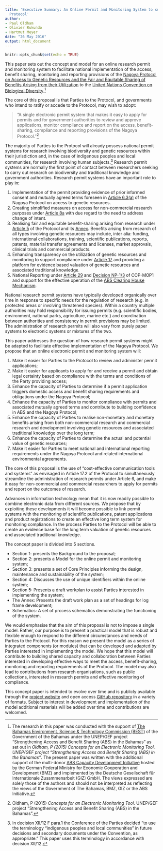 ```yaml
---
title: 'Executive Summary: An Online Permit and Monitoring System to support the Nagoya
  Protocol'
author:
- Paul Oldham
- Olivier Rukundo
- Hartmut Meyer
date: "26 May 2016"
output: html_document
---
```

```r
knitr::opts_chunk$set(echo = TRUE)
```

This paper sets out the concept and model for an online research permit and monitoring system to facilitate national implementation of the access, benefit sharing, monitoring and reporting provisions of the [Nagoya Protocol on Access to Genetic Resources and the Fair and Equitable Sharing of Benefits Arising from their Utilization](https://www.cbd.int/abs/about/) to the [United Nations Convention on Biological Diversity](https://www.cbd.int).^[The research in this paper was conducted with the support of [The Bahamas Environment, Science & Technology Commission (BEST)](http://www.best.gov.bs) of the Government of the Bahamas under the UNEP/GEF project “Strengthening Access and Benefit Sharing (ABS) in the Bahamas" as set out in *Oldham, P (2015) Concepts for an Electronic Monitoring Tool. UNEP/GEF project “Strengthening Access and Benefit Sharing (ABS) in the Bahamas”*. The present paper was written with the additional support of the multi-donor [ABS Capacity Development Initiative](http://www.abs-initiative.info) hosted by the German Federal Ministry for Economic Cooperation and Development (BMZ) and implemented by the Deutsche Gesellschaft für Internationale Zusammenarbeit (GIZ) GmbH. The views expressed are solely those of the authors and should not be interpreted as reflecting the views of the Government of The Bahamas, BMZ, GIZ or the ABS Initiative.]  

The core of this proposal is that Parties to the Protocol, and governments who intend to ratify or accede to the Protocol, may wish to adopt: 

> “A single electronic permit system that makes it easy to apply for permits and for government authorities to review and approve applications, monitor compliance and report on the access, benefit-sharing, compliance and reporting provisions of the Nagoya Protocol.”^[Oldham, P (2015) *Concepts for an Electronic Monitoring Tool*. UNEP/GEF project “Strengthening Access and Benefit Sharing (ABS) in the Bahamas”.] 

The majority of Parties to the Protocol will already possess national permit systems for  research involving biodiversity and genetic resources within their jurisdiction and, in the case of indigenous peoples and local communities, for research involving human subjects.^[In decision XII/12 F para.1 the Conference of the Parties decided "to use the terminology “indigenous peoples and local communities” in future decisions and secondary documents under the Convention, as appropriate." This paper uses this terminology in accordance with decision XII/12.] Research permit systems are normally the first point of contact between researchers seeking to carry out research on biodiversity and traditional knowledge and government authorities. Research permit systems have an important role to play in:

1. Implementation of the permit providing evidence of prior informed consent and mutually agreed terms foreseen in [Article 6.3(a)](https://www.cbd.int/abs/text/articles/default.shtml?sec=abs-06) of the Nagoya Protocol on access to genetic resources. 
2. Creating simplified measures on access for non-commercial research purposes under [Article 8a](https://www.cbd.int/abs/text/articles/default.shtml?sec=abs-08) with due regard to the need to address change of intent. 
3. Realising fair and equitable benefit-sharing arising from research under [Article 5](https://www.cbd.int/abs/text/articles/default.shtml?sec=abs-05) of the Protocol and its [Annex](https://www.cbd.int/abs/text/articles/default.shtml?sec=abs-37). Benefits arising from research of all types involving genetic resources may include, inter alia: funding, international collaborations, training, scientific publications, reports, patents, material transfer agreements and licenses, market approvals, clinical trials and commercial products.
4. Enhancing transparency on the utilization of genetic resources and monitoring to support compliance under [Article 17](https://www.cbd.int/abs/text/articles/default.shtml?sec=abs-17) and providing a platform for evidence based valuation of genetic resources and associated traditional knowledge. 
5. National Reporting under [Article 29](https://www.cbd.int/abs/text/articles/default.shtml?sec=abs-29) and [Decision NP-1/3](https://www.cbd.int/decisions/?id=13403) of COP-MOP1 and support for the effective operation of the [ABS Clearing House Mechanism](https://www.cbd.int/abs/theabsch.shtml).

National research permit systems have typically developed organically over time in response to specific needs for the regulation of research (e.g. in protected areas or involving threatened species). Within a country multiple authorities may hold responsibility for issuing permits (e.g. scientific bodies, environment, national parks, agriculture, marine etc.) and coordination between authorities and consistency in permit provisions may be limited. The administration of research permits will also vary from purely paper systems to electronic systems or mixtures of the two. 

This paper addresses the question of how research permit systems might be adapted to facilitate effective implementation of the Nagoya Protocol. We propose that an online electronic permit and monitoring system will: 

1.	Make it easier for Parties to the Protocol to review and administer permit applications;
2.	Make it easier for applicants to apply for and receive a permit and obtain legal certainty based on compliance with the terms and conditions of the Party providing access;
3.	Enhance the capacity of Parties to determine if a permit application triggers domestic access and benefit sharing requirements and obligations under the Nagoya Protocol;
4. Enhance the capacity of Parties to monitor compliance with permits and associated mutually agreed terms and contribute to building confidence in ABS and the Nagoya Protocol;
5.	Enhance the capacity of Parties to realise non-monetary and monetary benefits arising from both non-commercial research and commercial research and development involving genetic resources and associated traditional knowledge over the long term;
6.	 Enhance the capacity of Parties to determine the actual and potential value of genetic resources;
7.	Make it easier for Parties to meet national and international reporting requirements under the Nagoya Protocol and related international environmental agreements.

The core of this proposal is the use of “cost-effective communication tools and systems” as envisaged in Article 17.2 of the Protocol to simultaneously streamline the administration of research permits under Article 6, and make it easy for non-commercial and commercial researchers to apply for permits and report on the outcomes of research. 

Advances in information technology mean that it is now readily possible to combine electronic data from different sources. We propose that by exploiting these developments it will become possible to link permit systems with the monitoring of scientific publications, patent applications and product registrations to create an effective long term system for monitoring compliance. In the process Parties to the Protocol will be able to create an evidence base for the long term valuation of genetic resources and associated traditional knowledge. 

The concept paper is divided into 5 sections. 

- Section 1: presents the Background to the proposal; 
- Section 2: presents a Model for the online permit and monitoring system;
- Section 3: presents a set of Core Principles informing the design, maintenance and sustainability of the system;
- Section 4: Discusses the use of unique identifiers within the online system;
- Section 5: Presents a draft workplan to assist Parties interested in implementing the system; 
- The Annex: Presents the draft work plan as a set of headings for log frame development;
- Schematics: A set of process schematics demonstrating the functioning of the system.

We would emphasise that the aim of this proposal is not to impose a single model. Rather, our purpose is to present a practical model that is robust and flexible enough to respond to the different circumstances and needs of Parties to the Protocol. For this reason we present the model as a series of integrated components (or modules) that can be developed and adapted by Parties interested in implementing the model. We hope that this model will contribute to building shared capacity and collaboration between Parties interested in developing effective ways to meet the access, benefit-sharing, monitoring and reporting requirements of the Protocol. The model may also lead to contributions from research organisations, such as public collections, interested in research permits and effective monitoring of compliance.

This concept paper is intended to evolve over time and is publicly available through the [project website](http://poldham.github.io/abs_permits/index.html) and open access [GitHub repository](https://github.com/poldham/abs_permits/tree/gh-pages) in a variety of formats. Subject to interest in development and implementation of the model additional materials will be added over time and contributions are welcomed.  
